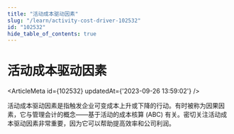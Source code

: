 ```yaml
---
title: "活动成本驱动因素"
slug: "/learn/activity-cost-driver-102532"
id: "102532"
hide_table_of_contents: true
---
```



# 活动成本驱动因素

<ArticleMeta id={102532} updatedAt={'2023-09-26 13:59:02'} />
<div className='border-solid border-b border-t-0 my-4 border-[var(--ifm-color-gray-300)]' />

活动成本驱动因素是指触发企业可变成本上升或下降的行动。有时被称为因果因素，它与管理会计的概念——基于活动的成本核算 (ABC) 有关。密切关注活动成本驱动因素非常重要，因为它可以帮助提高效率和公司利润。

